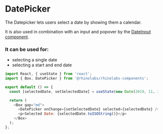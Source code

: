 
<Meta title="Components/DatePicker/Codesandbox" />

# DatePicker

The Datepicker lets users select a date by showing them a calendar.

It is also used in combination with an input and popover by the [DateInput component](/?path=/docs/components-dateinput-overview--basic-usage).

### It can be used for:

- selecting a single date
- selecting a start and end date

```js codesandbox=rhinolabs-components
import React, { useState } from 'react';
import { Box, DatePicker } from '@rhinolabs/rhinolabs-components';

export default () => {
  const [selectedDate, setSelectedDate] = useState(new Date(2019, 11, 3));

  return (
    <Box gap="md">
      <DatePicker onChange={setSelectedDate} selected={selectedDate} />
      <p>Selected Date: {selectedDate.toISOString()}</p>
    </Box>
  );
};
```
